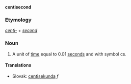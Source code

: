 '''centisecond'''

===Etymology===

''[[centi-]]'' + ''[[second]]''

===Noun===

#A unit of [[time]] equal to 0.01 [[second]]s and with symbol cs.

==== Translations ====
*Slovak: [[centisekunda]] ''f''